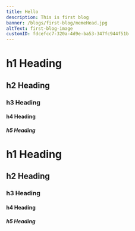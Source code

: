 ```yaml
---
title: Hello
description: This is first blog
banner: /blogs/first-blog/memeHead.jpg
altText: first-blog-image
customID: fdcefcc7-320a-4d9e-ba53-347fc944f51b
---
```


# h1 Heading

## h2 Heading

### h3 Heading

#### h4 Heading

##### h5 Heading

# h1 Heading

## h2 Heading

### h3 Heading

#### h4 Heading

##### h5 Heading

